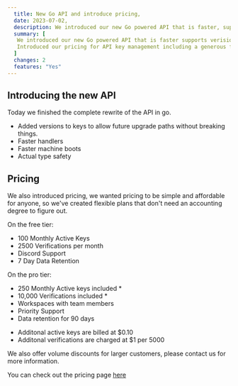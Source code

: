 ```yaml
---
  title: New Go API and introduce pricing,
  date: 2023-07-02,
  description: We introduced our new Go powered API that is faster, supports verisioning and more!
  summary: [
   We introduced our new Go powered API that is faster supports verisioning and more!,
   Introduced our pricing for API key management including a generous free tier,
  ]
  changes: 2
  features: "Yes"
---
```



## Introducing the new API 

Today we finished the complete rewrite of the API in go.

- Added versions to keys to allow future upgrade paths without breaking things.
- Faster handlers
- Faster machine boots
- Actual type safety

## Pricing

We also introduced pricing, we wanted pricing to be simple and affordable for anyone, so we've created flexible plans that don't need an accounting degree to figure out.

On the free tier: 

- 100 Monthly Active Keys
- 2500 Verifications per month
- Discord Support
- 7 Day Data Retention

On the pro tier:

- 250 Monthly Active keys included *
- 10,000 Verifications included *
- Workspaces with team members
- Priority Support
- Data retention for 90 days

* Additonal active keys are billed at $0.10
* Additonal verifications are charged at $1 per 5000

We also offer volume discounts for larger customers, please contact us for more information.

You can check out the pricing page [here](https://unkey.dev/pricing)
